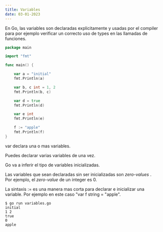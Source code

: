 ```yaml
---
title: Variables
date: 03-01-2023
---
```


En Go, las variables son declaradas explicitamente y usadas por el compiler para por ejemplo verificar un correcto uso de types en las llamadas de funciones.

```go
package main

import "fmt"

func main() {

    var a = "initial"
    fmt.Println(a)

    var b, c int = 1, 2
    fmt.Println(b, c)

    var d = true
    fmt.Println(d)

    var e int
    fmt.Println(e)

    f := "apple"
    fmt.Println(f)
}
```
var declara una o mas variables.

Puedes declarar varias variables de una vez.

Go va a inferir el tipo de variables inicializadas.

Las variables que sean declaradas sin ser inicializadas son _zero-values_ . Por ejemplo,
el _zero-value_ de un integer es 0.

La sintaxis := es una manera mas corta para declarar e inicializar una variable. Por ejemplo en este caso "var f string = "apple".

```
$ go run variables.go
initial
1 2
true
0
apple
```


